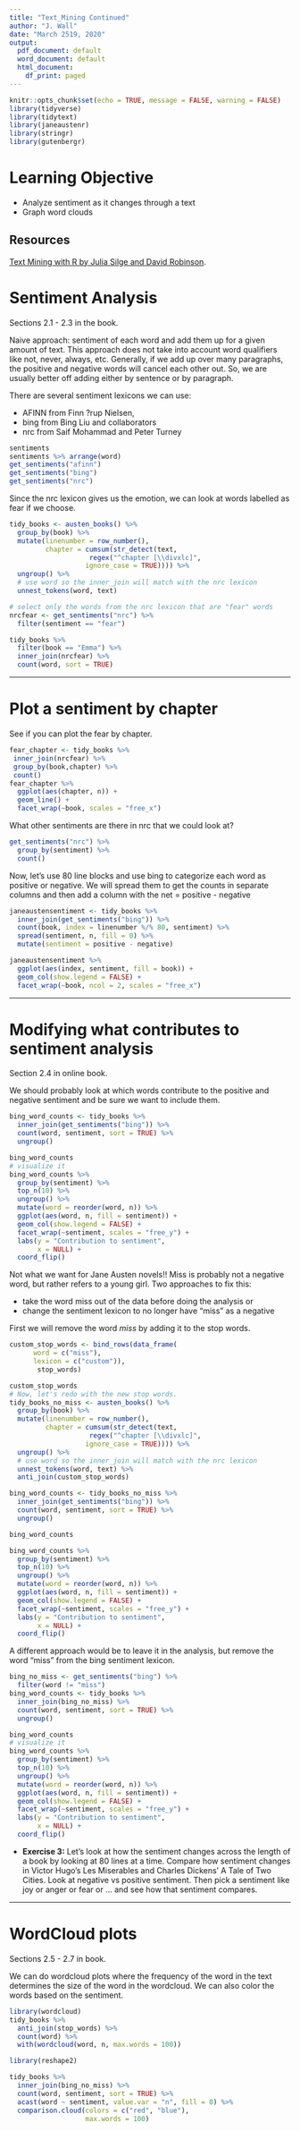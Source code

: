 ---
title: "Text_Mining Continued"
author: "J. Wall"
date: "March 2519, 2020"
output:
  pdf_document: default
  word_document: default
  html_document:
    df_print: paged
---

```{r setup, include=FALSE, message = FALSE, warning = FALSE}
knitr::opts_chunk$set(echo = TRUE, message = FALSE, warning = FALSE)
library(tidyverse)
library(tidytext)
library(janeaustenr)
library(stringr)
library(gutenbergr)
```

# Learning Objective

- Analyze sentiment as it changes through a text
- Graph word clouds

## Resources

[Text Mining with R by Julia Silge and David Robinson](https://www.tidytextmining.com/). 

# Sentiment Analysis

Sections 2.1 - 2.3 in the book.

Naive approach:  sentiment of each word and add them up for a given amount of text. This approach does not take into account word qualifiers like not, never, always, etc.  Generally, if we add up over many paragraphs, the positive and negative words will cancel each other out.  So, we are usually better off adding either by sentence or by paragraph.

There are several sentiment lexicons we can use:  

* AFINN from Finn ?rup Nielsen,
* bing from Bing Liu and collaborators
* nrc from Saif Mohammad and Peter Turney

```{r sentiment_lexicon}
sentiments
sentiments %>% arrange(word)
get_sentiments("afinn")
get_sentiments("bing")
get_sentiments("nrc")
```

Since the nrc lexicon gives us the emotion, we can look at words labelled as fear if we choose.
```{r austen_fear}
tidy_books <- austen_books() %>%
  group_by(book) %>%
  mutate(linenumber = row_number(),
         chapter = cumsum(str_detect(text, 
                    regex("^chapter [\\divxlc]",
                   ignore_case = TRUE)))) %>%
  ungroup() %>%
  # use word so the inner_join will match with the nrc lexicon
  unnest_tokens(word, text) 

# select only the words from the nrc lexicon that are "fear" words
nrcfear <- get_sentiments("nrc") %>%
  filter(sentiment == "fear")

tidy_books %>%
  filter(book == "Emma") %>%
  inner_join(nrcfear) %>%
  count(word, sort = TRUE)
```

---------------------------------------------------------------------

# Plot a sentiment by chapter

See if you can plot the fear by chapter.
```{r fear_by_chapter}
fear_chapter <- tidy_books %>% 
 inner_join(nrcfear) %>%
 group_by(book,chapter) %>%
 count()
fear_chapter %>%
  ggplot(aes(chapter, n)) +
  geom_line() + 
  facet_wrap(~book, scales = "free_x")
```

What other sentiments are there in nrc that we could look at?
```{r nrc_sentiments}
get_sentiments("nrc") %>%
  group_by(sentiment) %>%
  count()
```

Now, let's use 80 line blocks and use bing to categorize each word as positive or negative.  We will spread them to get the counts in separate columns and then add a column with the net = positive - negative

```{r net_sentiment_per_80_lines}
janeaustensentiment <- tidy_books %>%
  inner_join(get_sentiments("bing")) %>%
  count(book, index = linenumber %/% 80, sentiment) %>%
  spread(sentiment, n, fill = 0) %>%
  mutate(sentiment = positive - negative)

janeaustensentiment %>%
  ggplot(aes(index, sentiment, fill = book)) +
  geom_col(show.legend = FALSE) +
  facet_wrap(~book, ncol = 2, scales = "free_x")
```

------------------------------------------------------------------

# Modifying what contributes to sentiment analysis

Section 2.4 in online book.

We should probably look at which words contribute to the positive and negative sentiment and be sure we want to include them.

```{r bing_word_counts}
bing_word_counts <- tidy_books %>%
  inner_join(get_sentiments("bing")) %>%
  count(word, sentiment, sort = TRUE) %>%
  ungroup()

bing_word_counts
# visualize it
bing_word_counts %>%
  group_by(sentiment) %>%
  top_n(10) %>%
  ungroup() %>%
  mutate(word = reorder(word, n)) %>%
  ggplot(aes(word, n, fill = sentiment)) +
  geom_col(show.legend = FALSE) +
  facet_wrap(~sentiment, scales = "free_y") +
  labs(y = "Contribution to sentiment",
       x = NULL) +
  coord_flip()
```


Not what we want for Jane Austen novels!!  Miss is probably not a negative word, but rather refers to a young girl.  Two approaches to fix this:  

- take the word miss out of the data before doing the analysis or 
- change the sentiment lexicon to no longer have "miss" as a negative

First we will remove the word *miss* by adding it to the stop words.
```{r fix_miss}
custom_stop_words <- bind_rows(data_frame(
      word = c("miss"),
      lexicon = c("custom")), 
       stop_words)

custom_stop_words
# Now, let's redo with the new stop words.
tidy_books_no_miss <- austen_books() %>%
  group_by(book) %>%
  mutate(linenumber = row_number(),
         chapter = cumsum(str_detect(text, 
                    regex("^chapter [\\divxlc]",
                   ignore_case = TRUE)))) %>%
  ungroup() %>%
  # use word so the inner_join will match with the nrc lexicon
  unnest_tokens(word, text) %>%
  anti_join(custom_stop_words) 

bing_word_counts <- tidy_books_no_miss %>%
  inner_join(get_sentiments("bing")) %>%
  count(word, sentiment, sort = TRUE) %>%
  ungroup()

bing_word_counts

bing_word_counts %>%
  group_by(sentiment) %>%
  top_n(10) %>%
  ungroup() %>%
  mutate(word = reorder(word, n)) %>%
  ggplot(aes(word, n, fill = sentiment)) +
  geom_col(show.legend = FALSE) +
  facet_wrap(~sentiment, scales = "free_y") +
  labs(y = "Contribution to sentiment",
       x = NULL) +
  coord_flip()
```

A different approach would be to leave it in the analysis, but remove the word "miss" from the bing sentiment lexicon.

```{r change_bing}
bing_no_miss <- get_sentiments("bing") %>%
  filter(word != "miss")
bing_word_counts <- tidy_books %>%
  inner_join(bing_no_miss) %>%
  count(word, sentiment, sort = TRUE) %>%
  ungroup()

bing_word_counts
# visualize it
bing_word_counts %>%
  group_by(sentiment) %>%
  top_n(10) %>%
  ungroup() %>%
  mutate(word = reorder(word, n)) %>%
  ggplot(aes(word, n, fill = sentiment)) +
  geom_col(show.legend = FALSE) +
  facet_wrap(~sentiment, scales = "free_y") +
  labs(y = "Contribution to sentiment",
       x = NULL) +
  coord_flip()
```

- **Exercise 3:** Let’s look at how the sentiment changes across the length of a book by looking at 80 lines at a time.  Compare how sentiment changes in Victor Hugo’s Les Miserables and Charles Dickens’ A Tale of Two Cities.  Look at negative vs positive sentiment.  Then pick a sentiment like joy or anger or fear or …  and see how that sentiment compares.

-------------------------------------------------
# WordCloud plots

Sections 2.5 - 2.7 in book.

We can do wordcloud plots where the frequency of the word in the text determines the size of the word in the wordcloud.  We can also color the words based on the sentiment.

```{r wordclouds}
library(wordcloud)
tidy_books %>%
  anti_join(stop_words) %>%
  count(word) %>%
  with(wordcloud(word, n, max.words = 100))

library(reshape2)

tidy_books %>%
  inner_join(bing_no_miss) %>%
  count(word, sentiment, sort = TRUE) %>%
  acast(word ~ sentiment, value.var = "n", fill = 0) %>%
  comparison.cloud(colors = c("red", "blue"),
                   max.words = 100)
```
